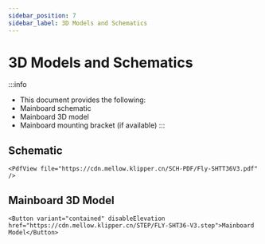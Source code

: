 ```yaml
---
sidebar_position: 7
sidebar_label: 3D Models and Schematics
---
```




# 3D Models and Schematics


:::info
* This document provides the following:
* Mainboard schematic
* Mainboard 3D model
* Mainboard mounting bracket (if available)
:::

## Schematic

    <PdfView file="https://cdn.mellow.klipper.cn/SCH-PDF/Fly-SHTT36V3.pdf" />


## Mainboard 3D Model

    <Button variant="contained" disableElevation href="https://cdn.mellow.klipper.cn/STEP/FLY-SHT36-V3.step">Mainboard Model</Button>

